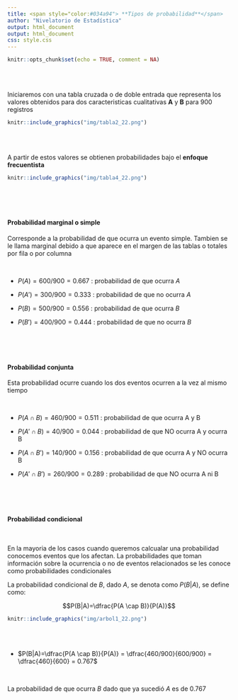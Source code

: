 ```yaml
---
title: <span style="color:#034a94"> **Tipos de probabilidad**</span>
author: "Nivelatorio de Estadística"
output: html_document
output: html_document
css: style.css
---
```


```r
knitr::opts_chunk$set(echo = TRUE, comment = NA)
```

<br/><br/>

Iniciaremos con una tabla cruzada o de doble entrada que representa los valores obtenidos para dos caracteristicas cualitativas **A** y **B** para 900 registros 

```r
knitr::include_graphics("img/tabla2_22.png")
```

<br/><br/>

A partir de estos valores se obtienen probabilidades bajo el **enfoque frecuentista**

```r
knitr::include_graphics("img/tabla4_22.png")
```

<br/><br/><br/>

#### **Probabilidad marginal o simple**

Corresponde a la probabilidad de que ocurra un evento simple. Tambien se le llama marginal debido a que aparece en el margen de las tablas o totales por fila o por columna

<br/>

* $P(A) = 600/900 = 0.667$ : probabilidad de que ocurra $A$

* $P(A') = 300/900 = 0.333$ : probabilidad de que no ocurra $A$

* $P(B) = 500/900 = 0.556$ : probabilidad de que ocurra $B$

* $P(B') = 400/900 = 0.444$ : probabilidad de que no ocurra $B$


<br/><br/><br/>

#### **Probabilidad conjunta**

Esta probabilidad ocurre cuando los dos eventos ocurren a la vez al mismo tiempo

<br/>

* $P(A \cap B) = 460/900 = 0.511$ : probabilidad de que ocurra A y B 
			
* $P(A' \cap B) = 40/900 = 0.044$ : probabilidad de que NO ocurra A y ocurra B 

* $P(A \cap B') = 140/900 = 0.156$ : probabilidad de que ocurra A y NO ocurra B 

* $P(A' \cap B') = 260/900 = 0.289$ : probabilidad de que NO ocurra A ni B 

<br/><br/><br/>

#### **Probabilidad condicional**

<br/>

En la mayoria de los casos cuando queremos calcualar una probabilidad conocemos eventos que los afectan. La probabilidades que toman información sobre la ocurrencia o no de eventos relacionados se les conoce como probabilidades condicionales


La probabilidad condicional de $B$, dado $A$, se denota como $P(B|A)$, se define como:

$$P(B|A)=\dfrac{P(A \cap B)}{P(A)}$$


```r
knitr::include_graphics("img/arbol1_22.png")
```

<br/><br/>

* $P(B|A)=\dfrac{P(A \cap B)}{P(A)} = \dfrac{460/900}{600/900} = \dfrac{460}{600} = 0.767$

<br/>

La probabilidad de que ocurra $B$ dado que ya sucedió $A$ es de 0.767
